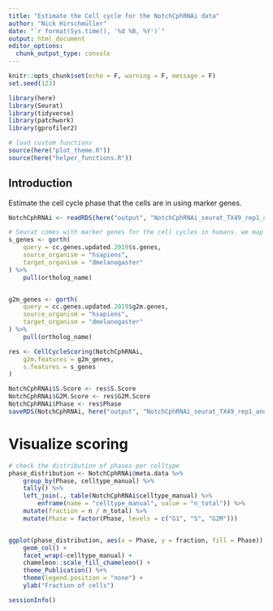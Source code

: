 ```yaml
---
title: "Estimate the Cell cycle for the NotchCphRNAi data"
author: "Nick Hirschmüller"
date: "`r format(Sys.time(), '%d %B, %Y')`"
output: html_document
editor_options: 
  chunk_output_type: console
---
```


```r
knitr::opts_chunk$set(echo = F, warning = F, message = F)
set.seed(123)
```


```r
library(here)
library(Seurat)
library(tidyverse)
library(patchwork)
library(gprofiler2)

# load custom functions
source(here("plot_theme.R"))
source(here("helper_functions.R"))
```

## Introduction
Estimate the cell cycle phase that the cells are in using marker genes. 

```r
NotchCphRNAi <- readRDS(here("output", "NotchCphRNAi_seurat_TX49_rep1_annotated.rds"))

# Seurat comes with marker genes for the cell cycles in humans. we map them to drosophila
s_genes <- gorth(
    query = cc.genes.updated.2019$s.genes,
    source_organism = "hsapiens",
    target_organism = "dmelanogaster"
) %>%
    pull(ortholog_name)


g2m_genes <- gorth(
    query = cc.genes.updated.2019$g2m.genes,
    source_organism = "hsapiens",
    target_organism = "dmelanogaster"
) %>%
    pull(ortholog_name)

res <- CellCycleScoring(NotchCphRNAi,
    g2m.features = g2m_genes,
    s.features = s_genes
)

NotchCphRNAi$S.Score <- res$S.Score
NotchCphRNAi$G2M.Score <- res$G2M.Score
NotchCphRNAi$Phase <- res$Phase
saveRDS(NotchCphRNAi, here("output", "NotchCphRNAi_seurat_TX49_rep1_annotated_cellcycle.rds"))
```

# Visualize scoring
```r
# check the distribution of phases per celltype
phase_distribution <- NotchCphRNAi@meta.data %>%
    group_by(Phase, celltype_manual) %>%
    tally() %>%
    left_join(., table(NotchCphRNAi$celltype_manual) %>%
        enframe(name = "celltype_manual", value = "n_total")) %>%
    mutate(fraction = n / n_total) %>%
    mutate(Phase = factor(Phase, levels = c("G1", "S", "G2M")))


ggplot(phase_distribution, aes(x = Phase, y = fraction, fill = Phase)) +
    geom_col() +
    facet_wrap(~celltype_manual) +
    chameleon::scale_fill_chameleon() +
    theme_Publication() %+%
    theme(legend.position = "none") +
    ylab("Fraction of cells")
```


```r
sessionInfo()
```





